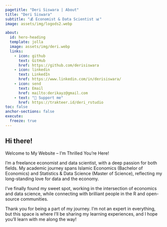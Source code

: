```yaml
---
pagetitle: "Deri Siswara | About"
title: "Deri Siswara"
subtitle: "💰 Economist & Data Scientist 📊"
image: assets/img/logods2.webp

about:
  id: hero-heading
  template: jolla
  image: assets/img/deri.webp
  links:
    - icon: github
      text: GitHub
      href: https://github.com/derisiswara
    - icon: linkedin
      text: LinkedIn
      href: https://www.linkedin.com/in/derisiswara/
    - icon: send
      text: Email
      href: mailto:derikayz@gmail.com
    - text: "🫶 Support me"
      href: https://trakteer.id/deri_rstudio
toc: false
anchor-sections: false
execute: 
  freeze: true
---
```


::: {#hero-heading}
:::

## Hi there!

Welcome to My Website – I'm Thrilled You're Here!

I’m a freelance economist and data scientist, with a deep passion for both fields. My academic journey spans Islamic Economics (Bachelor of Economics) and Statistics & Data Science (Master of Science), reflecting my long-standing love for data and the economy.

I’ve finally found my sweet spot, working in the intersection of economics and data science, while connecting with brilliant people in the R and open-source communities.

Thank you for being a part of my journey. I'm not an expert in everything, but this space is where I’ll be sharing my learning experiences, and I hope you'll learn with me along the way!